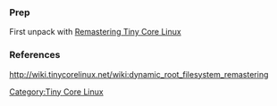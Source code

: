 === Prep ===
First unpack with [[Remastering Tiny Core Linux]]

=== References ===
http://wiki.tinycorelinux.net/wiki:dynamic_root_filesystem_remastering

[[Category:Tiny Core Linux]]